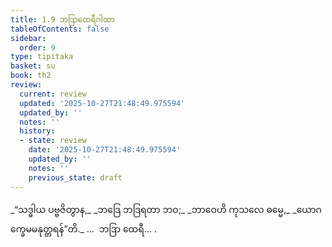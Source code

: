 ```yaml
---
title: 1.9 ဘဒြာထေရီဂါထာ
tableOfContents: false
sidebar:
  order: 9
type: tipitaka
basket: su
book: th2
review:
  current: review
  updated: '2025-10-27T21:48:49.975594'
  updated_by: ''
  notes: ''
  history:
  - state: review
    date: '2025-10-27T21:48:49.975594'
    updated_by: ''
    notes: ''
    previous_state: draft
---
```



<ReviewStatus review={frontmatter.review} showDetails={true} />

<HypothesisAnnotation frontmatter={frontmatter} />

<DynamicBreadcrumb />

<Division number="9" book="th2" e="ch" v="19" p="378">

<Paragraph number="18" type="verses" book="th2">
_“သဒ္ဓါယ ပဗ္ဗဇိတွာန,_  
_ဘဒြေ ဘဒြရတာ ဘဝ;_  
_ဘာဝေဟိ ကုသလေ ဓမ္မေ,_  
_ယောဂက္ခေမမနုတ္တရန်”တိ._  


</Paragraph>
</Division>

<Paragraph number="19" type="center" book="th2">
…  ဘဒြာ ထေရီ… .
</Paragraph>
